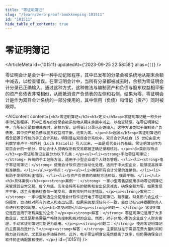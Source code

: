 ```yaml
---
title: "零证明簿记"
slug: "/learn/zero-proof-bookkeeping-101511"
id: "101511"
hide_table_of_contents: true
---
```



# 零证明簿记

<ArticleMeta id={101511} updatedAt={'2023-09-25 22:58:58'} alias={`[]`} />
<div className='border-solid border-b border-t-0 my-4 border-[var(--ifm-color-gray-300)]' />

零证明会计是会计中一种手动记账程序，其中已发布的分录会被系统地从期末余额中减去，以检查错误。在零证明会计中，当所有分录都被减去时，余额为零证明会计分录已正确输入。通过这种方式，这种做法与编制资产和负债与股东权益相平衡的资产负债表非常相似，从而抵消资产负债表的左侧和右侧，结果为零。零证明会计是作为双目会计系统的一部分使用的，其中信用（负债）和借记（资产）同时被跟踪。

<AIContent content={`<h2>零证明簿记</h2><h3>定义</h3><p>零证明簿记是一种会计手动记账程序，其中已发布的分录会被系统地从期末余额中减去，以检查错误。在零证明簿记中，当所有分录都被减去时，余额为零，证明会计分录已正确输入。这种方法类似于编制资产负债表，其中资产和负债与股东权益相平衡，结果为零。</p><h3>起源</h3><p>零证明簿记的概念起源于传统的手工会计系统，特别是在双目会计系统中。双目会计系统自 15 世纪由意大利数学家卢卡·帕乔利（Luca Pacioli）引入以来，一直是现代会计的基础。零证明簿记作为双目会计的一部分，帮助会计人员确保所有交易都被正确记录和核对。</p><h3>类别与特点</h3><p>零证明簿记主要分为以下几类：</p><ul><li><strong>手动零证明簿记：</strong> 传统的手工记账方法，适用于小型企业或个人财务管理。</li><li><strong>电子零证明簿记：</strong> 使用会计软件进行自动化处理，适用于中大型企业，能够提高效率和准确性。</li></ul><p>特点：</p><ul><li>确保所有会计分录的准确性。</li><li>有助于发现和纠正错误。</li><li>与资产负债表的编制方法相似，强调平衡。</li></ul><h3>具体案例</h3><p><strong>案例一：</strong> 一家小型零售店使用手动零证明簿记来管理其日常交易。每个月底，店主会将所有的销售和支出记录减去，确保余额为零。如果发现不平衡，店主会重新检查每一笔交易，直到找到并纠正错误。</p><p><strong>案例二：</strong> 一家中型制造企业使用会计软件进行电子零证明簿记。每季度，财务部门会生成一份报告，自动核对所有的收入和支出记录。如果系统发现任何不一致，会自动标记并提醒财务人员进行检查和调整。</p><h3>常见问题</h3><p><strong>问题一：</strong> 零证明簿记是否适用于所有类型的企业？</p><p><strong>解答：</strong> 零证明簿记适用于大多数企业，尤其是那些需要严格财务控制和核对的企业。然而，对于非常小型的企业或个人财务管理，手动零证明簿记可能更为适用。</p><p><strong>问题二：</strong> 使用零证明簿记的主要挑战是什么？</p><p><strong>解答：</strong> 主要挑战在于需要花费大量时间和精力进行核对，尤其是在手动操作时。此外，电子零证明簿记虽然提高了效率，但仍需确保会计软件的正确配置和使用。</p>`} id={101511} />
